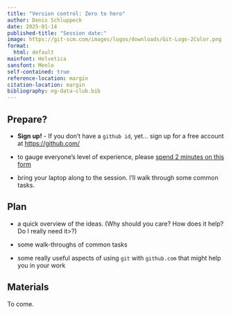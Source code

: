 ```yaml
---
title: "Version control: Zero to hero"
author: Denis Schluppeck
date: 2025-01-14
published-title: "Session date:"
image: https://git-scm.com/images/logos/downloads/Git-Logo-2Color.png
format:
  html: default
mainfont: Helvetica
sansfont: Menlo 
self-contained: true
reference-location: margin
citation-location: margin
bibliography: ng-data-club.bib
---
```



## Prepare?

- **Sign up!** - If you don't have a `github id`, yet... sign up for a free account at <https://github.com/> 

- to gauge everyone's level of experience, please [spend 2 minutes on this form](https://forms.office.com/r/9H3T3dfA2p)

- bring your laptop along to the session. I'll walk through some common tasks.

## Plan

- a quick overview of the ideas. (Why should you care? How does it help? Do I really need it>?)

- some walk-throughs of common tasks

- some really useful aspects of using `git` with `github.com` that might help you in your work
  
## Materials

To come.
